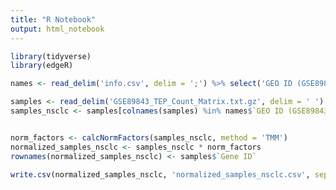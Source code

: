 ---
title: "R Notebook"
output: html_notebook
---


```{r, message=FALSE}
library(tidyverse)
library(edgeR)

names <- read_delim('info.csv', delim = ';') %>% select('GEO ID (GSE89843)', "Patient group")

samples <- read_delim('GSE89843_TEP_Count_Matrix.txt.gz', delim = ' ')
samples_nsclc <- samples[colnames(samples) %in% names$`GEO ID (GSE89843)`]


norm_factors <- calcNormFactors(samples_nsclc, method = 'TMM')
normalized_samples_nsclc <- samples_nsclc * norm_factors
rownames(normalized_samples_nsclc) <- samples$`Gene ID`

write.csv(normalized_samples_nsclc, 'normalized_samples_nsclc.csv', sep = ',')

```